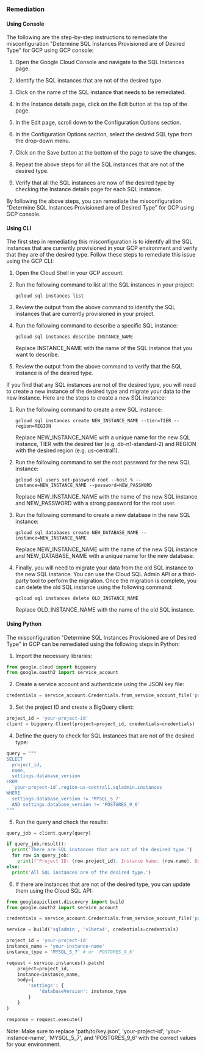 ### Remediation

#### Using Console

The following are the step-by-step instructions to remediate the misconfiguration "Determine SQL Instances Provisioned are of Desired Type" for GCP using GCP console:

1. Open the Google Cloud Console and navigate to the SQL Instances page.

2. Identify the SQL instances that are not of the desired type.

3. Click on the name of the SQL instance that needs to be remediated.

4. In the Instance details page, click on the Edit button at the top of the page.

5. In the Edit page, scroll down to the Configuration Options section.

6. In the Configuration Options section, select the desired SQL type from the drop-down menu.

7. Click on the Save button at the bottom of the page to save the changes.

8. Repeat the above steps for all the SQL instances that are not of the desired type.

9. Verify that all the SQL instances are now of the desired type by checking the Instance details page for each SQL instance.

By following the above steps, you can remediate the misconfiguration "Determine SQL Instances Provisioned are of Desired Type" for GCP using GCP console.

#### Using CLI

The first step in remediating this misconfiguration is to identify all the SQL instances that are currently provisioned in your GCP environment and verify that they are of the desired type. Follow these steps to remediate this issue using the GCP CLI:

1. Open the Cloud Shell in your GCP account.
2. Run the following command to list all the SQL instances in your project:

   ```
   gcloud sql instances list
   ```

3. Review the output from the above command to identify the SQL instances that are currently provisioned in your project.
4. Run the following command to describe a specific SQL instance:

   ```
   gcloud sql instances describe INSTANCE_NAME
   ```

   Replace INSTANCE_NAME with the name of the SQL instance that you want to describe.

5. Review the output from the above command to verify that the SQL instance is of the desired type.

If you find that any SQL instances are not of the desired type, you will need to create a new instance of the desired type and migrate your data to the new instance. Here are the steps to create a new SQL instance:

1. Run the following command to create a new SQL instance:

   ```
   gcloud sql instances create NEW_INSTANCE_NAME --tier=TIER --region=REGION
   ```

   Replace NEW_INSTANCE_NAME with a unique name for the new SQL instance, TIER with the desired tier (e.g. db-n1-standard-2) and REGION with the desired region (e.g. us-central1).

2. Run the following command to set the root password for the new SQL instance:

   ```
   gcloud sql users set-password root --host % --instance=NEW_INSTANCE_NAME --password=NEW_PASSWORD
   ```

   Replace NEW_INSTANCE_NAME with the name of the new SQL instance and NEW_PASSWORD with a strong password for the root user.

3. Run the following command to create a new database in the new SQL instance:

   ```
   gcloud sql databases create NEW_DATABASE_NAME --instance=NEW_INSTANCE_NAME
   ```

   Replace NEW_INSTANCE_NAME with the name of the new SQL instance and NEW_DATABASE_NAME with a unique name for the new database.

4. Finally, you will need to migrate your data from the old SQL instance to the new SQL instance. You can use the Cloud SQL Admin API or a third-party tool to perform the migration. Once the migration is complete, you can delete the old SQL instance using the following command:

   ```
   gcloud sql instances delete OLD_INSTANCE_NAME
   ```

   Replace OLD_INSTANCE_NAME with the name of the old SQL instance.

#### Using Python

The misconfiguration "Determine SQL Instances Provisioned are of Desired Type" in GCP can be remediated using the following steps in Python:

1. Import the necessary libraries:

```python
from google.cloud import bigquery
from google.oauth2 import service_account
```

2. Create a service account and authenticate using the JSON key file:

```python
credentials = service_account.Credentials.from_service_account_file('path/to/key.json')
```

3. Set the project ID and create a BigQuery client:

```python
project_id = 'your-project-id'
client = bigquery.Client(project=project_id, credentials=credentials)
```

4. Define the query to check for SQL instances that are not of the desired type:

```python
query = """
SELECT
  project_id,
  name,
  settings.database_version
FROM
  `your-project-id`.region-us-central1.sqladmin.instances
WHERE
  settings.database_version != 'MYSQL_5_7'
  AND settings.database_version != 'POSTGRES_9_6'
"""
```

5. Run the query and check the results:

```python
query_job = client.query(query)

if query_job.result():
  print('There are SQL instances that are not of the desired type.')
  for row in query_job:
    print(f"Project ID: {row.project_id}, Instance Name: {row.name}, Database Version: {row.settings.database_version}")
else:
  print('All SQL instances are of the desired type.')
```

6. If there are instances that are not of the desired type, you can update them using the Cloud SQL API:

```python
from googleapiclient.discovery import build
from google.oauth2 import service_account

credentials = service_account.Credentials.from_service_account_file('path/to/key.json')

service = build('sqladmin', 'v1beta4', credentials=credentials)

project_id = 'your-project-id'
instance_name = 'your-instance-name'
instance_type = 'MYSQL_5_7' # or 'POSTGRES_9_6'

request = service.instances().patch(
    project=project_id,
    instance=instance_name,
    body={
        'settings': {
            'databaseVersion': instance_type
        }
    }
)

response = request.execute()
```

Note: Make sure to replace 'path/to/key.json', 'your-project-id', 'your-instance-name', 'MYSQL_5_7', and 'POSTGRES_9_6' with the correct values for your environment.

